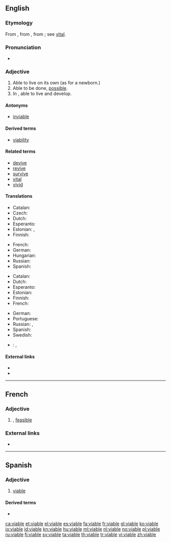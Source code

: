 ==English==

===Etymology===
From {{etyl|fr|en}}, from {{etyl|ML.|en}} {{m|la|*vitabilis||capable of life}}, from {{etyl|la|en}} {{term|vita||life|lang=la}}; see [[vital]].

===Pronunciation===
* {{rhymes|aɪəbəl|lang=en}}

===Adjective===
{{en-adj}}

# Able to live on its own (as for a newborn.)
# Able to be done, [[possible]].
# In {{context|biology|lang=en}}, able to live and develop.

====Antonyms====
* [[inviable]]

====Derived terms====
* [[viability]]

====Related terms====
* [[devive]]
* [[revive]]
* [[survive]]
* [[vital]]
* [[vivid]]

====Translations====
{{trans-top|able to live on its own}}
* Catalan: {{t+|ca|viable}}
* Czech: {{t|cs|životaschopný|m}}
* Dutch: {{t|nl|levensvatbaar}}
* Esperanto: {{t|eo|vivipova}}
* Estonian: {{t|et|eluvõimeline}}, {{t|et|elujõuline}}
* Finnish: {{t|fi|elinkelpoinen}}
{{trans-mid}}
* French: {{t+|fr|viable}}
* German: {{t+|de|selbständig}}
* Hungarian: {{t+|hu|életképes}}
* Russian: {{t+|ru|жизнеспособный}}
* Spanish: {{t+|es|viable}}
{{trans-bottom}}

{{trans-top|possible}}
* Catalan: {{t+|ca|viable}}
* Dutch: {{t+|nl|uitvoerbaar}}
* Esperanto: {{t|eo|farebla}}
* Estonian: {{t|et|elluviidav}}
* Finnish: {{t+|fi|mahdollinen}}
* French: {{t+|fr|viable}}
{{trans-mid}}
* German: {{t+|de|machbar}}
* Portuguese: {{t+|pt|viável}}
* Russian: {{t+|ru|возможный}}, {{t+|ru|осуществимый}}
* Spanish: {{t+|es|viable}}
* Swedish: {{t+|sv|genomförbar}}
{{trans-bottom}}

{{checktrans-top}}
* {{ttbc|he}}: {{t|he|עצמאי|sc=Hebr}}, {{t+|he|אפשר|sc=Hebr}}
{{trans-bottom}}

====External links====
* {{R:Webster 1913}}
* {{R:Century 1911}}

----

==French==

===Adjective===
{{fr-adj|mf}}

# {{l|en|viable}}, [[feasible]]

===External links===
* {{R:TLFi}}

----

==Spanish==

===Adjective===
{{es-adj}}

# [[#English|viable]]

====Derived terms====
* {{l|es|inviable}}

[[ca:viable]]
[[et:viable]]
[[el:viable]]
[[es:viable]]
[[fa:viable]]
[[fr:viable]]
[[gl:viable]]
[[ko:viable]]
[[io:viable]]
[[id:viable]]
[[kn:viable]]
[[hu:viable]]
[[ml:viable]]
[[nl:viable]]
[[no:viable]]
[[pl:viable]]
[[ru:viable]]
[[fi:viable]]
[[sv:viable]]
[[ta:viable]]
[[th:viable]]
[[tr:viable]]
[[vi:viable]]
[[zh:viable]]